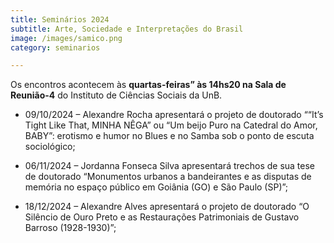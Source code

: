 ```yaml
---
title: Seminários 2024
subtitle: Arte, Sociedade e Interpretações do Brasil
image: /images/samico.png
category: seminarios

---
```


Os encontros acontecem às **quartas-feiras" às 14hs20 na Sala de Reunião-4** do Instituto de Ciências Sociais da UnB.
 
* 09/10/2024 --  Alexandre Rocha apresentará o projeto de doutorado "“It’s Tight Like That, MINHA NÊGA” ou “Um beijo Puro na Catedral do Amor, BABY”: erotismo e humor no Blues e no Samba sob o ponto de escuta sociológico;
		
* 06/11/2024 -- Jordanna Fonseca Silva apresentará trechos de sua tese de doutorado "Monumentos urbanos a bandeirantes e as disputas de memória no espaço público em Goiânia (GO) e São Paulo (SP)";

* 18/12/2024 --  Alexandre Alves apresentará o projeto de doutorado "O Silêncio de Ouro Preto e as Restaurações Patrimoniais de Gustavo Barroso (1928-1930)";
		

		
	